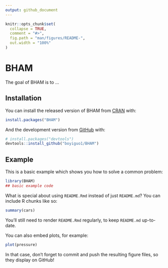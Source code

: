 ```yaml
---
output: github_document
---
```


<!-- README.md is generated from README.Rmd. Please edit that file -->

```r
knitr::opts_chunk$set(
  collapse = TRUE,
  comment = "#>",
  fig.path = "man/figures/README-",
  out.width = "100%"
)
```

# BHAM

<!-- badges: start -->
<!-- badges: end -->

The goal of BHAM is to ...

## Installation

You can install the released version of BHAM from [CRAN](https://CRAN.R-project.org) with:

``` r
install.packages("BHAM")
```

And the development version from [GitHub](https://github.com/) with:

``` r
# install.packages("devtools")
devtools::install_github("boyiguo1/BHAM")
```
## Example

This is a basic example which shows you how to solve a common problem:

```r
library(BHAM)
## basic example code
```

What is special about using `README.Rmd` instead of just `README.md`? You can include R chunks like so:

```r
summary(cars)
```

You'll still need to render `README.Rmd` regularly, to keep `README.md` up-to-date.

You can also embed plots, for example:

```r
plot(pressure)
```

In that case, don't forget to commit and push the resulting figure files, so they display on GitHub!
